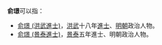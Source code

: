 '''俞璟'''可以指：
* [[俞璟_(洪武進士)|俞璟 (洪武進士)]]，[[洪武|洪武]]十八年[[進士|進士]]、[[明朝|明朝]]政治人物。
* [[俞璟_(景泰進士)|俞璟 (景泰進士)]]，[[景泰|景泰]]五年進士、明朝政治人物。
{{disambig|cat=二字俞姓人名消歧義}}